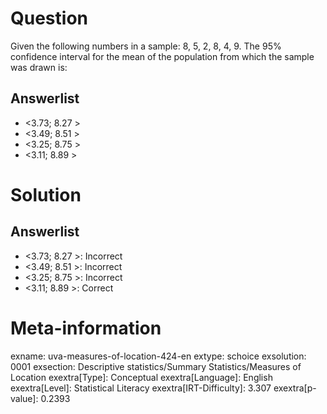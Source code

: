 Question
========

Given the following numbers in a sample: 8, 5, 2, 8, 4, 9. The 95% confidence interval for the mean of the population from which the sample was drawn is:

Answerlist
----------

* <3.73; 8.27 >
* <3.49; 8.51 >
* <3.25; 8.75 >
* <3.11; 8.89 >

Solution
========

Answerlist
----------

* <3.73; 8.27 >: Incorrect
* <3.49; 8.51 >: Incorrect
* <3.25; 8.75 >: Incorrect
* <3.11; 8.89 >: Correct

Meta-information
================
exname: uva-measures-of-location-424-en
extype: schoice
exsolution: 0001
exsection: Descriptive statistics/Summary Statistics/Measures of Location
exextra[Type]: Conceptual
exextra[Language]: English
exextra[Level]: Statistical Literacy
exextra[IRT-Difficulty]: 3.307
exextra[p-value]: 0.2393
